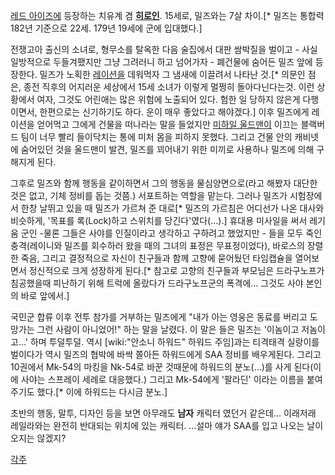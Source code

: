 [[레드 아이즈]]에 등장하는 치유계 겸 '''[[히로인]]'''. 15세로, 밀즈와는 7살 차이.[* 밀즈는 통합력 182년 기준으로 22세. 179년 19세에 군에 입대했다.]

전쟁고아 출신의 소녀로, 형무소를 탈옥한 다음 술집에서 대판 쌈박질을 벌이고 - 사실 일방적으로 두들겨팼지만 그냥 그려러니 하고 넘어가자 - 폐건물에 숨어든 밀즈 앞에 등장한다. 밀즈가 노획한 [[레이션]]을 데워먹자 그 냄새에 이끌려서 나타난 것.[* 의문인 점은, 종전 직후의 어지러운 세상에서 15세 소녀가 이렇게 멀쩡히 돌아다닌다는것. 이런 상황에서 여자, 그것도 어린애는 많은 위험에 노출되어 있다. 험한 일 당하지 않은게 다행이면서, 한편으로는 신기하기도 하다. 운이 매우 좋았다고 해야겠다.] 이후 밀즈에게 레이션을 얻어먹고 그에게 건물을 떠나라는 말을 들었지만 [[미하일 울드맨]]이 이끄는 블랙버드 팀이 너무 빨리 들이닥치는 통에 미처 몸을 피하지 못했다. 그리고 건물 안의 캐비넷에 숨어있던 것을 울드맨이 발견, 밀즈를 꾀어내기 위한 미끼로 사용하나 밀즈에 의해 구해지게 된다.

그후로 밀즈와 함께 행동을 같이하면서 그의 행동을 물심양면으로(라고 해봤자 대단한것은 없고, 기체 정비를 돕는 것쯤.) 서포트하는 역할을 맡는다. 그러나 밀즈가 시험장에서 한창 날뛰고 있을 때 밀즈가 가르쳐 준 대로[* 밀즈의 가르침은 어디선가 나온 대사와 비슷하게, '목표를 록(Lock)하고 스위치를 당긴다'였다(…).] 휴대용 미사일을 써서 레기움 군인 -물론 그들은 사야를 인질이라고 생각하고 구하려고 했었지만 - 들을 모두 죽인 충격(레이니와 밀즈를 회수하러 왔을 때의 그녀의 표정은 무표정이었다), 바로스의 장렬한 죽음, 그리고 결정적으로 자신이 친구들과 함께 고향에 묻어뒀던 타임캡슐을 열어보면서 정신적으로 크게 성장하게 된다.[* 참고로 고향의 친구들과 부모님은 드라구노프가 침공했을때 피난하기 위해 트럭에 올랐다가 드라구노프군의 폭격에… 그것도 사야 본인의 바로 앞에서.]

국민군 합류 이후 전투 참가를 거부하는 밀즈에게 "내가 아는 영웅은 동료를 버리고 도망가는 그런 사람이 아니었어!" 하는 말을 날렸다. 이 말은 들은 밀즈는 '이놈이고 저놈이고…' 하며 투덜투덜.
역시 [wiki:"안소니 하워드" 하워드 주임]과는 티격태격 실랑이를 벌이다가 역시 밀즈의 협박에 바싹 쫄아든 하워드에게 SAA 정비를 배우게된다. 그리고 10권에서 Mk-54의 마킹을 Nk-54로 바꾼 것때문에 하워드의 분노(…)를 사게 된다(이에 사야는 스프레이 세례로 대응했다.) 그리고 Mk-54에게 '팔라딘' 이라는 이름을 붙여주기도 했다.[* 이에 하워드는 다시금 분노.]

초반의 행동, 말투, 디자인 등을 보면 아무래도 '''남자''' 캐릭터 였던거 같은데...
이래저래 레일라와는 완전히 반대되는 위치에 있는 캐릭터. …설마 얘가 SAA를 입고 나오는 날이 오지는 않겠지?

[[각주]]
